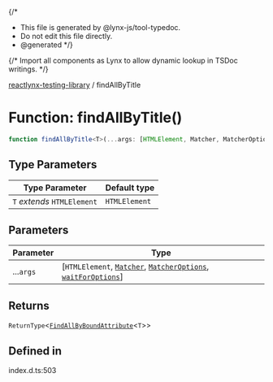 {/*
* This file is generated by @lynx-js/tool-typedoc.
* Do not edit this file directly.
* @generated
*/}

{/* Import all components as Lynx to allow dynamic lookup in TSDoc writings. */}


[reactlynx-testing-library](/api/reactlynx-testing-library/index.mdx) / findAllByTitle

# Function: findAllByTitle()

```ts
function findAllByTitle<T>(...args: [HTMLElement, Matcher, MatcherOptions, waitForOptions]): ReturnType<FindAllByBoundAttribute<T>>
```

## Type Parameters

| Type Parameter | Default type |
| ------ | ------ |
| `T` *extends* `HTMLElement` | `HTMLElement` |

## Parameters

| Parameter | Type |
| ------ | ------ |
| ...`args` | [`HTMLElement`, [`Matcher`](/api/reactlynx-testing-library/TypeAlias.Matcher.mdx), [`MatcherOptions`](/api/reactlynx-testing-library/Interface.MatcherOptions.mdx), [`waitForOptions`](/api/reactlynx-testing-library/Interface.waitForOptions.mdx)] |

## Returns

`ReturnType`\<[`FindAllByBoundAttribute`](/api/reactlynx-testing-library/TypeAlias.FindAllByBoundAttribute.mdx)\<`T`\>\>

## Defined in

index.d.ts:503
